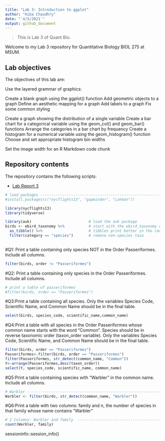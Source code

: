 ```yaml
---
title: "Lab 3: Introduction to ggplot"
author: "Hiba Chaudhry"
date: "`4/5/2021`"
output: github_document
---
```


> This is Lab 3 of Quant Bio. 

Welcome to my Lab 3 repository for Quantitative Biology BIOL 275 at MSUM.

## Lab objectives

The objectives of this lab are:

Use the layered grammar of graphics:

Create a blank graph using the ggplot() function
  Add geometric objects to a graph
  Define an aesthetic mapping for a graph
  Add labels to a graph
  Fix some common styling
  
Create a graph showing the distribution of a single variable
  Create a bar chart for a categorical variable using the geom_col() and geom_bar() functions
  Arrange the categories in a bar chart by frequency
  Create a histogram for a numerical variable using the geom_histogram() function
  Choose and set appropriate histogram bin widths
  
Set the image width for an R Markdown code chunk

## Repository contents

The repository contains the following scripts:

- [Lab Report 3](lab-report.md)








```r
# load packages -----------------------------------------------------------
#install.packages(c("nycflights13", "gapminder", "Lahman"))

library(nycflights13)
library(tidyverse)

library(auk)                          # load the auk package
birds <- ebird_taxonomy %>%           # start with the ebird_taxonomy data
  as_tibble() %>%                     # tibbles print better in the console
  filter(category == "species")       # remove non-species taxa
  
```

#Q1: Print a table containing only species NOT in the Order Passeriformes. Include all columns.
```r
filter(birds, order != "Passeriformes")
```

#Q2: Print a table containing only species in the Order Passeriformes. Include all columns.
```r
# print a table of passeriformes
#filter(birds, order == "Passeriformes")
```

#Q3:Print a table containing all species. Only the variables Species Code, Scientific Name, and Common Name should be in the final table.
```r
select(birds, species_code, scientific_name,common_name)
```

#Q4:Print a table with all species in the Order Passeriformes whose common name starts with the word “Common”. Species should be in reverse taxonomic order (taxon_order variable). Only the variables Species Code, Scientific Name, and Common Name should be in the final table.
```r
filter(birds, order == "Passeriformes")
Passeriformes<-filter(birds, order == "Passeriformes") 
filter(Passeriformes, str_detect(common_name, "Common"))
Y<-arrange(Passeriformes,desc(taxon_order))
select(Y, species_code, scientific_name, common_name)
```

#Q5:Print a table containing species with “Warbler” in the common name. Include all columns.
```r
# Warbler -----------------------------------------------------------------
Warbler <- filter(birds, str_detect(common_name, "Warbler"))
```

#Q6:Print a table with two columns: family and n, the number of species in that family whose name contains “Warbler”
```r
# 2 Columns: Warbler and family  ------------------------------------------
count(Warbler, family)
```



sessioninfo::session_info() 
